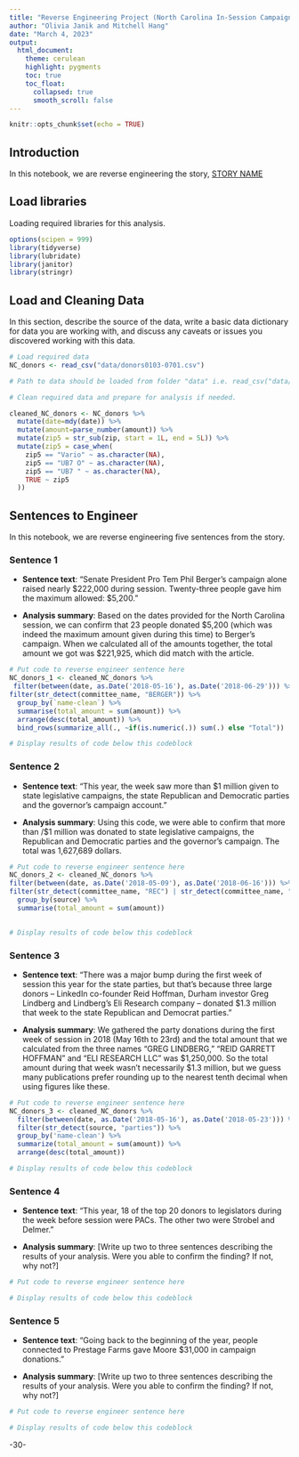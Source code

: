 ```yaml
---
title: "Reverse Engineering Project (North Carolina In-Session Campaign Donations"
author: "Olivia Janik and Mitchell Hang"
date: "March 4, 2023"
output:
  html_document:
    theme: cerulean
    highlight: pygments
    toc: true
    toc_float:
      collapsed: true
      smooth_scroll: false
---
```


```r
knitr::opts_chunk$set(echo = TRUE)
```

## Introduction 

In this notebook, we are reverse engineering the story, [STORY NAME](STORY URL)

## Load libraries

Loading required libraries for this analysis.

```r
options(scipen = 999)
library(tidyverse)
library(lubridate)
library(janitor)
library(stringr)
```

## Load and Cleaning Data

In this section, describe the source of the data, write a basic data dictionary for data you are working with, and discuss any caveats or issues you discovered working with this data. 

```r
# Load required data
NC_donors <- read_csv("data/donors0103-0701.csv")

# Path to data should be loaded from folder "data" i.e. read_csv("data/name_of_data.csv")

# Clean required data and prepare for analysis if needed. 

cleaned_NC_donors <- NC_donors %>%
  mutate(date=mdy(date)) %>%
  mutate(amount=parse_number(amount)) %>%
  mutate(zip5 = str_sub(zip, start = 1L, end = 5L)) %>%
  mutate(zip5 = case_when(
    zip5 == "Vario" ~ as.character(NA),
    zip5 == "UB7 O" ~ as.character(NA),
    zip5 == "UB7 " ~ as.character(NA),
    TRUE ~ zip5
  ))
```

## Sentences to Engineer
In this notebook, we are reverse engineering five sentences from the story.

### Sentence 1

* **Sentence text**: “Senate President Pro Tem Phil Berger's campaign alone raised nearly \$222,000 during session. Twenty-three people gave him the maximum allowed: \$5,200.”

* **Analysis summary**: Based on the dates provided for the North Carolina session, we can confirm that 23 people donated \$5,200 (which was indeed the maximum amount given during this time) to Berger's campaign. When we calculated all of the amounts together, the total amount we got was \$221,925, which did match with the article.

```r
# Put code to reverse engineer sentence here
NC_donors_1 <- cleaned_NC_donors %>%
 filter(between(date, as.Date('2018-05-16'), as.Date('2018-06-29'))) %>%
filter(str_detect(committee_name, "BERGER")) %>%
  group_by(`name-clean`) %>%
  summarise(total_amount = sum(amount)) %>%
  arrange(desc(total_amount)) %>%
  bind_rows(summarize_all(., ~if(is.numeric(.)) sum(.) else "Total"))

# Display results of code below this codeblock

```

### Sentence 2

* **Sentence text**: "This year, the week saw more than $1 million given to state legislative campaigns, the state Republican and Democratic parties and the governor's campaign account."

* **Analysis summary**: Using this code, we were able to confirm that more than /$1 million was donated to state legislative campaigns, the Republican and Democratic parties and the governor's campaign. The total was 1,627,689 dollars.

```r
# Put code to reverse engineer sentence here
NC_donors_2 <- cleaned_NC_donors %>% 
filter(between(date, as.Date('2018-05-09'), as.Date('2018-06-16'))) %>% 
filter(str_detect(committee_name, "REC") | str_detect(committee_name, "Republican") | str_detect(committee_name, "DEC") |  str_detect(committee_name, "Democratic")) %>%
  group_by(source) %>%
  summarise(total_amount = sum(amount))
  

# Display results of code below this codeblock

```

### Sentence 3

* **Sentence text**: “There was a major bump during the first week of session this year for the state parties, but that's because three large donors – LinkedIn co-founder Reid Hoffman, Durham investor Greg Lindberg and Lindberg's Eli Research company – donated \$1.3 million that week to the state Republican and Democrat parties.”

* **Analysis summary**: We gathered the party donations during the first week of session in 2018 (May 16th to 23rd) and the total amount that we calculated from the three names "GREG LINDBERG," "REID GARRETT HOFFMAN" and "ELI RESEARCH LLC" was $1,250,000. So the total amount during that week wasn't necessarily $1.3 million, but we guess many publications prefer rounding up to the nearest tenth decimal when using figures like these.


```r
# Put code to reverse engineer sentence here
NC_donors_3 <- cleaned_NC_donors %>%
  filter(between(date, as.Date('2018-05-16'), as.Date('2018-05-23'))) %>%
  filter(str_detect(source, "parties")) %>%
  group_by('name-clean') %>%
  summarize(total_amount = sum(amount)) %>%
  arrange(desc(total_amount))

# Display results of code below this codeblock

```

### Sentence 4

* **Sentence text**: “This year, 18 of the top 20 donors to legislators during the week before session were PACs. The other two were Strobel and Delmer.”

* **Analysis summary**: [Write up two to three sentences describing the results of your analysis.  Were you able to confirm the finding? If not, why not?]

```r
# Put code to reverse engineer sentence here

# Display results of code below this codeblock

```

### Sentence 5

* **Sentence text**: “Going back to the beginning of the year, people connected to Prestage Farms gave Moore \$31,000 in campaign donations.”

* **Analysis summary**: [Write up two to three sentences describing the results of your analysis.  Were you able to confirm the finding? If not, why not?]

```r
# Put code to reverse engineer sentence here

# Display results of code below this codeblock

```

-30-
